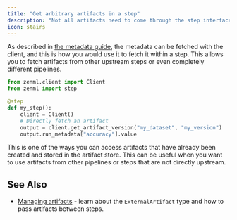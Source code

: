 ```yaml
---
title: "Get arbitrary artifacts in a step"
description: "Not all artifacts need to come through the step interface from direct upstream steps."
icon: stairs
---
```


As described in [the metadata guide](latest/usage/resource-data-management/track-metrics-metadata/logging-metadata), the metadata can be fetched with the client, and this is how you would use it to fetch it within a step. This allows you to fetch artifacts from other upstream steps or even completely different pipelines.

```py
from zenml.client import Client
from zenml import step

@step
def my_step():
    client = Client()
    # Directly fetch an artifact
    output = client.get_artifact_version("my_dataset", "my_version")
    output.run_metadata["accuracy"].value
```

This is one of the ways you can access artifacts that have already been created and stored in the artifact store. This can be useful when you want to use artifacts from other pipelines or steps that are not directly upstream.

## See Also

* [Managing artifacts](latest/user-guide/guides/starter-guide/manage-artifacts) \- learn about the `ExternalArtifact` type and how to pass artifacts between steps.
